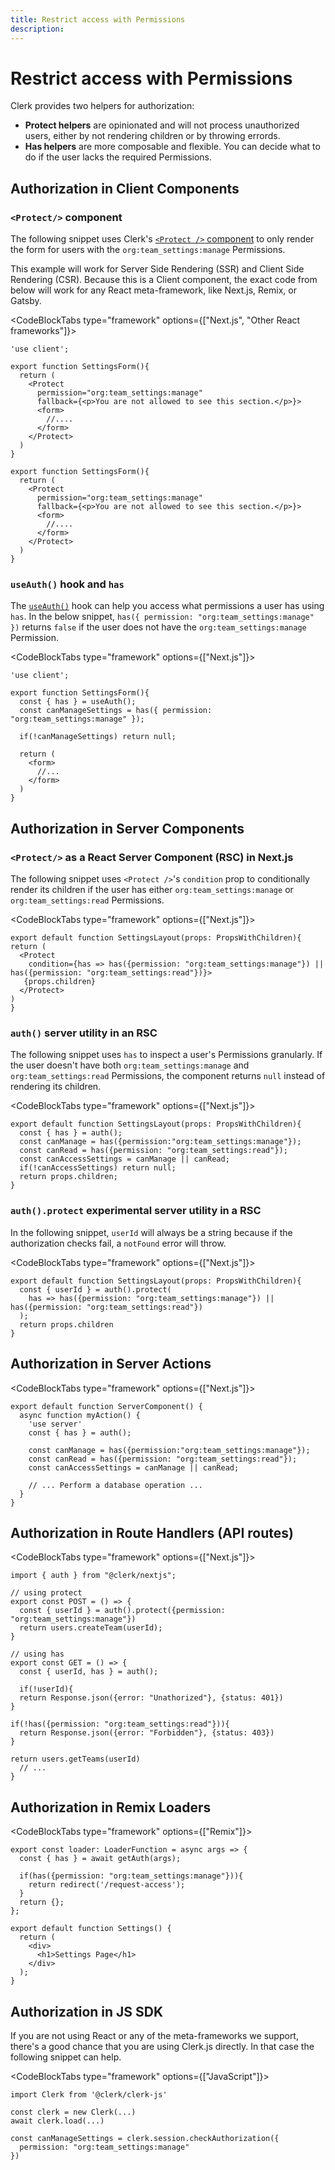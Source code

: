 ```yaml
---
title: Restrict access with Permissions
description: 
---
```


# Restrict access with Permissions

Clerk provides two helpers for authorization:

- **Protect helpers** are opinionated and will not process unauthorized users, either by not rendering children or by throwing errords.
- **Has helpers** are more composable and flexible. You can decide what to do if the user lacks the required Permissions.

## Authorization in Client Components

### `<Protect/>` component

The following snippet uses Clerk's [`<Protect />` component](/docs/components/protect) to only render the form for users with the `org:team_settings:manage` Permissions.

This example will work for Server Side Rendering (SSR) and Client Side Rendering (CSR). Because this is a Client component, the exact code from below will work for any React meta-framework, like Next.js, Remix, or Gatsby.

<CodeBlockTabs type="framework" options={["Next.js", "Other React frameworks"]}>
```tsx filename="/app/dashboard/settings/form.tsx"
'use client';

export function SettingsForm(){
  return (
    <Protect 
      permission="org:team_settings:manage"
	  fallback={<p>You are not allowed to see this section.</p>}>
      <form>
        //....
      </form>
    </Protect>
  )
}
```

```tsx filename="/app/dashboard/settings/form.tsx"
export function SettingsForm(){
  return (
    <Protect 
      permission="org:team_settings:manage"
	  fallback={<p>You are not allowed to see this section.</p>}>
      <form>
        //....
      </form>
    </Protect>
  )
}
```
</CodeBlockTabs>

### `useAuth()` hook and `has`

The [`useAuth()`](/docs/references/react/use-auth) hook can help you access what permissions a user has using `has`. In the below snippet, `has({ permission: "org:team_settings:manage" })` returns `false` if the user does not have the `org:team_settings:manage` Permission.

<CodeBlockTabs type="framework" options={["Next.js"]}>
```tsx filename="/app/dashboard/settings/form.tsx"
'use client';

export function SettingsForm(){
  const { has } = useAuth();
  const canManageSettings = has({ permission: "org:team_settings:manage" });
  
  if(!canManageSettings) return null;
  
  return (
    <form>
      //...
    </form>
  )
}
```
</CodeBlockTabs>

## Authorization in Server Components

### `<Protect/>` as a React Server Component (RSC) in Next.js

The following snippet uses `<Protect />`'s `condition` prop to conditionally render its children if the user has either `org:team_settings:manage` or `org:team_settings:read` Permissions.

<CodeBlockTabs type="framework" options={["Next.js"]}>
```tsx filename="/app/dashboard/settings/layout.tsx"
export default function SettingsLayout(props: PropsWithChildren){
return (
  <Protect
    condition={has => has({permission: "org:team_settings:manage"}) || has({permission: "org:team_settings:read"})}>
   {props.children}
  </Protect>
)
}
```
</CodeBlockTabs>

### `auth()` server utility in an RSC

The following snippet uses `has` to inspect a user's Permissions granularly. If the user doesn't have both `org:team_settings:manage` and `org:team_settings:read` Permissions, the component returns `null` instead of rendering its children.

<CodeBlockTabs type="framework" options={["Next.js"]}>
```tsx filename="/app/dashboard/settings/layout.tsx"
export default function SettingsLayout(props: PropsWithChildren){
  const { has } = auth();
  const canManage = has({permission:"org:team_settings:manage"});
  const canRead = has({permission: "org:team_settings:read"});
  const canAccessSettings = canManage || canRead;  
  if(!canAccessSettings) return null;  
  return props.children;
}
```
</CodeBlockTabs>

### `auth().protect` experimental server utility in a RSC

In the following snippet, `userId` will always be a string because if the authorization checks fail, a `notFound` error will throw.

<CodeBlockTabs type="framework" options={["Next.js"]}>
```tsx filename="/app/dashboard/settings/layout.tsx"
export default function SettingsLayout(props: PropsWithChildren){
  const { userId } = auth().protect(
    has => has({permission: "org:team_settings:manage"}) || has({permission: "org:team_settings:read"})
  );
  return props.children
}
```
</CodeBlockTabs>

## Authorization in Server Actions

<CodeBlockTabs type="framework" options={["Next.js"]}>
```tsx
export default function ServerComponent() {
  async function myAction() {
    'use server'
    const { has } = auth();
    
    const canManage = has({permission:"org:team_settings:manage"});
    const canRead = has({permission: "org:team_settings:read"});
    const canAccessSettings = canManage || canRead;

    // ... Perform a database operation ...
  }
}
```
</CodeBlockTabs>

## Authorization in Route Handlers (API routes)

<CodeBlockTabs type="framework" options={["Next.js"]}>
```tsx filename="/app/settings/route.ts"
import { auth } from "@clerk/nextjs";

// using protect
export const POST = () => {
  const { userId } = auth().protect({permission: "org:team_settings:manage"})
  return users.createTeam(userId);
}

// using has
export const GET = () => {
  const { userId, has } = auth();

  if(!userId){
  return Response.json({error: "Unathorized"}, {status: 401})
}

if(!has({permission: "org:team_settings:read"})){
  return Response.json({error: "Forbidden"}, {status: 403})
}

return users.getTeams(userId)
  // ...
}
```
</CodeBlockTabs>

## Authorization in Remix Loaders

<CodeBlockTabs type="framework" options={["Remix"]}>
```tsx
export const loader: LoaderFunction = async args => {
  const { has } = await getAuth(args);
  
  if(has({permission: "org:team_settings:manage"})){
    return redirect('/request-access');
  }
  return {};
};

export default function Settings() {
  return (
    <div>
      <h1>Settings Page</h1>
    </div>
  );
}
```
</CodeBlockTabs>

## Authorization in JS SDK

If you are not using React or any of the meta-frameworks we support, there's a good chance that you are using Clerk.js directly. In that case the following snippet can help.

<CodeBlockTabs type="framework" options={["JavaScript"]}>
```tsx
import Clerk from '@clerk/clerk-js'

const clerk = new Clerk(...)
await clerk.load(...)

const canManageSettings = clerk.session.checkAuthorization({
  permission: "org:team_settings:manage"
})
```
</CodeBlockTabs>
